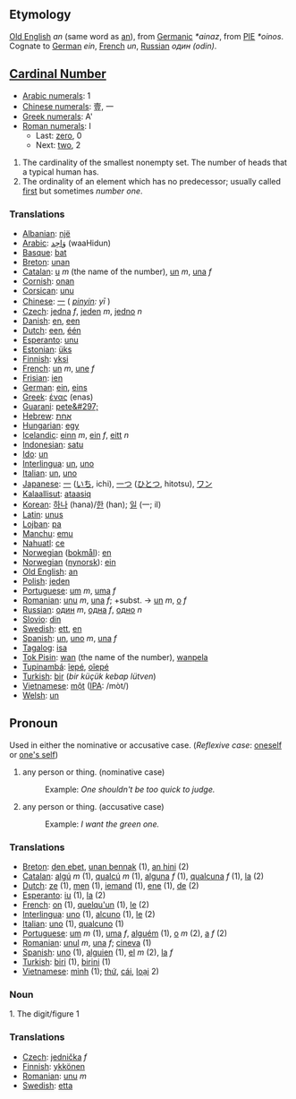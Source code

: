 == Etymology ==

[[Old English]] ''an'' (same word as [[an]]), from [[Germanic]] ''*ainaz'', from [[w:Proto-Indo-European|PIE]] ''*oinos''. Cognate to [[German]] ''ein'', [[French]] ''un'', [[Russian]] ''один'' ''(odin)''.



== [[Cardinal Number]] ==
*[[w:Arabic Numerals|Arabic numerals]]: 1
*[[w:Chinese numerals|Chinese numerals]]: 壹, 一
*[[w:Greek numerals|Greek numerals]]: A'
*[[w:Roman numerals|Roman numerals]]: I
**Last: [[zero]], 0
**Next: [[two]], 2

# The cardinality of the smallest nonempty set. The number of heads that a typical human has.
# The ordinality of an element which has no predecessor; usually called [[first]] but sometimes ''number one''.

=== Translations ===
*[[Albanian]]: [[një]]
*[[Arabic]]: [[وَاحِد]] (waaHidun)
*[[Basque]]: [[bat]]
*[[Breton]]: [[unan]]
*[[Catalan]]: [[u]] ''m'' (the name of the number), [[un]] ''m'', [[una]] ''f''
*[[Cornish]]: [[onan]]
*[[Corsican]]: [[unu]]
*[[Chinese]]: [[一]] ( ''[[pinyin]]: yī'' )
*[[Czech]]: [[jedna]] ''f'', [[jeden]] ''m'', [[jedno]] ''n''
*[[Danish]]: [[en]], [[een]]
*[[Dutch]]: [[een]], [[één]]
*[[Esperanto]]: [[unu]]
*[[Estonian]]: [[üks]]
*[[Finnish]]: [[yksi]]
*[[French]]: [[un]] ''m'', [[une]] ''f''
*[[Frisian]]: [[ien]]
*[[German]]: [[ein]], [[eins]]
*[[Greek]]: [[ένας]] (enas)
*[[Guarani]]: [[pete&#297;]]
*[[Hebrew]]: [[אחת]]
*[[Hungarian]]: [[egy]]
*[[Icelandic]]: [[einn]] ''m'', [[ein]] ''f'', [[eitt]] ''n''
*[[Indonesian]]: [[satu]]
*[[Ido]]: [[un]]
*[[Interlingua]]: [[un]], [[uno]]
*[[Italian]]: [[un]], [[uno]]
*[[Japanese]]: [[一]] ([[いち]], ichi), [[一つ]] ([[ひとつ]], hitotsu), [[ワン]]
*[[Kalaallisut]]: [[ataasiq]]
*[[Korean]]: [[하나]] (hana)/[[한]] (han); [[일]] (一; il)
*[[Latin]]: [[unus]]
*[[Lojban]]: [[pa]]
*[[Manchu]]: [[emu]]
*[[Nahuatl]]: [[ce]]
*[[Norwegian]] ([[bokmål]]): [[en]]
*[[Norwegian]] ([[nynorsk]]): [[ein]]
*[[Old English]]: [[an]]
*[[Polish]]: [[jeden]]
*[[Portuguese]]: [[um]] ''m'', [[uma]] ''f''
*[[Romanian]]: [[unu]] ''m'', [[una]] ''f''; +subst. -> [[un]] ''m'', [[o]] ''f''
*[[Russian]]: [[один]] ''m'', [[одна]] ''f'', [[одно]] ''n''
*[[Slovio]]: [[din]]
*[[Swedish]]: [[ett]], [[en]]
*[[Spanish]]: [[un]], [[uno]] ''m'', [[una]] ''f''
*[[Tagalog]]: [[isa]]
*[[Tok Pisin]]: [[wan]] (the name of the number), [[wanpela]]
*[[Tupinambá]]: [[îepé]], [[oîepé]]
*[[Turkish]]: [[bir]] (''bir küçük kebap lütven'')
*[[Vietnamese]]: [[một]] ([[International Phonetic Alphabet|IPA]]: /mòt/)
*[[Welsh]]: [[un]]

== Pronoun ==
Used in either the nominative or accusative case. (''Reflexive case'': [[oneself]] or [[one's self]])

# any person or thing. (nominative case)
#:Example: ''One shouldn't be too quick to judge.''
# any person or thing. (accusative case)
#:Example: ''I want the green one.''

=== Translations ===
*[[Breton]]: [[den ebet]], [[unan bennak]] (1), [[an hini]] (2)
*[[Catalan]]: [[algú]] ''m'' (1), [[qualcú]] ''m'' (1), [[alguna]] ''f'' (1), [[qualcuna]] ''f'' (1), [[la]] (2)
*[[Dutch]]: [[ze]] (1), [[men]] (1), [[iemand]] (1), [[ene]] (1), [[de]] (2)
*[[Esperanto]]: [[iu]] (1), [[la]] (2)
*[[French]]: [[on]] (1), [[quelqu'un]] (1), [[le]] (2)
*[[Interlingua]]: [[uno]] (1), [[alcuno]] (1), [[le]] (2)
*[[Italian]]: [[uno]] (1), [[qualcuno]] (1)
*[[Portuguese]]: [[um]] ''m'' (1), [[uma]] ''f'', [[alguém]] (1), [[o]] ''m'' (2), [[a]] ''f'' (2)
*[[Romanian]]: [[unul]] ''m'', [[una]] ''f''; [[cineva]] (1) 
*[[Spanish]]: [[uno]] (1), [[alguien]] (1), [[el]] ''m'' (2), [[la]] ''f''
*[[Turkish]]: [[biri]] (1), [[birini]] (1)
*[[Vietnamese]]: [[mình]] (1); [[thứ]], [[cái]], [[loại]] 2)

=== Noun ===

1. The digit/figure 1

=== Translations ===
*[[Czech]]: [[jednička]] ''f''
*[[Finnish]]: [[ykkönen]]
*[[Romanian]]: [[unu]] ''m''
*[[Swedish]]: [[etta]]